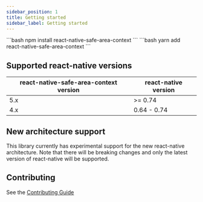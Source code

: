 ```yaml
---
sidebar_position: 1
title: Getting started
sidebar_label: Getting started
---
```




<Tabs groupId="package-managers">
  <TabItem value="npm" label="npm">
     ```bash
    npm install react-native-safe-area-context
    ```
  </TabItem>
  <TabItem value="yarn" label="Yarn">
    ```bash
    yarn add react-native-safe-area-context
    ```
  </TabItem>
</Tabs>

## Supported react-native versions

| react-native-safe-area-context version | react-native version |
| -------------------------------------- | -------------------- |
| 5.x                                    | >= 0.74              |
| 4.x                                    | 0.64 - 0.74          |

## New architecture support

This library currently has experimental support for the new react-native architecture. Note that there will be breaking changes and only the latest version of react-native will be supported.

## Contributing

See the [Contributing Guide](/docs/contributing)
